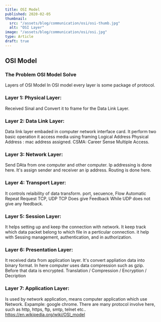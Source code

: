 ```yaml
---
title: OSI Model
published: 2020-02-05
thumbnail:
  src: "/assets/blog/communication/osi/osi-thumb.jpg"
  alt: "OSI Layer"
image: "/assets/blog/communication/osi/osi.jpg"
type: Article
draft: true
---
```


## OSI Model

### The Problem OSI Model Solve

Layers of OSI Model
In OSI model every layer is some package of protocol.

### Layer 1: Physical Layer:

Received Sinal and Convert it to frame for the Data Link Layer.

### Layer 2: Data Link Layer:

Data link layer embaded in computer network interface card. It perform two basic operation it access media using framing
Logical Address
Physical Address : mac address assigned.
CSMA: Career Sense Multiple Access.

### Layer 3: Network Layer:

Send DAta from one computer and other computer. Ip addressing is done here. It's assign sender and receiver an ip address. Routing is done here.

### Layer 4: Transport Layer:

It controls relaibility of data transform. port, secuence,
Flow
Automatic Repeat Request
TCP, UDP
TCP Does give Feedback While UDP does not give any feedback.

### Layer 5: Session Layer:

It helps setting up and keep the connection with network. It keep track which data packet belong to which file in a perticular connection. it help with Sessing management, authentication, and in authorization.

### Layer 6: Presentation Layer:

It received data from application layer. It's convert appliation data into binary format. In here computer uses data compression such as gzip. Before that data is encrypted. Translation / Compression / Encryption / Decription

### Layer 7: Application Layer:

Is used by network application, means computer application which use Network. Expample: google chrome. There are many protocol involve here, such as http, https, ftp, smtp, telnet etc..
https://en.wikipedia.org/wiki/OSI_model
